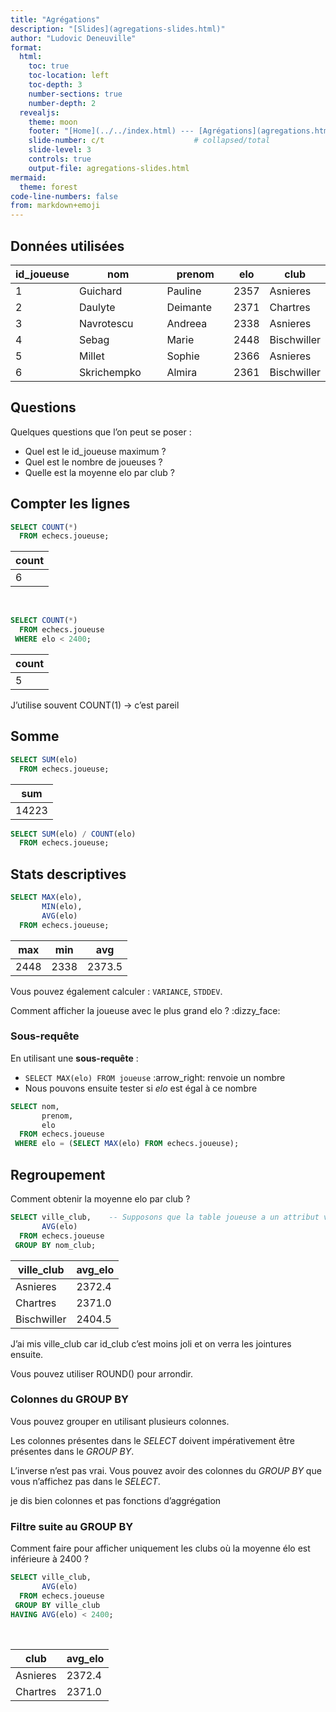```yaml
---
title: "Agrégations"
description: "[Slides](agregations-slides.html)"
author: "Ludovic Deneuville"
format: 
  html:
    toc: true
    toc-location: left
    toc-depth: 3
    number-sections: true
    number-depth: 2
  revealjs:
    theme: moon
    footer: "[Home](../../index.html) --- [Agrégations](agregations.html)"
    slide-number: c/t                    # collapsed/total
    slide-level: 3
    controls: true
    output-file: agregations-slides.html
mermaid:
  theme: forest
code-line-numbers: false
from: markdown+emoji
---
```


## Données utilisées

::: {.small-table}
| **id_joueuse** | **nom**                | **prenom**       | **elo** | **club**     |
|----------------|------------------------|------------------|---------|--------------|
| 1              | Guichard               | Pauline          | 2357    | Asnieres     |
| 2              | Daulyte                | Deimante         | 2371    | Chartres     | 
| 3              | Navrotescu             | Andreea          | 2338    | Asnieres     |
| 4              | Sebag                  | Marie            | 2448    | Bischwiller  |
| 5              | Millet                 | Sophie           | 2366    | Asnieres     |
| 6              | Skrichempko            | Almira           | 2361    | Bischwiller  |
:::

## Questions

Quelques questions que l'on peut se poser :

::: {.incremental}
- Quel est le id_joueuse maximum ?
- Quel est le nombre de joueuses ?
- Quelle est la moyenne elo par club ?
:::

## Compter les lignes

```.sql
SELECT COUNT(*)
  FROM echecs.joueuse;
```

::: {.small-table}
| **count** |
|-----------|
| 6         |
:::

<br>

```.sql
SELECT COUNT(*)
  FROM echecs.joueuse
 WHERE elo < 2400;
```

::: {.small-table}
| **count** |
|-----------|
| 5         |
:::

::: {.notes}
J'utilise souvent COUNT(1) -> c'est pareil
:::

## Somme

```.sql
SELECT SUM(elo)
  FROM echecs.joueuse;
```

::: {.small-table}
| **sum**     |
|-------------|
| 14223       |
:::

::: {.notes}
```.sql
SELECT SUM(elo) / COUNT(elo)
  FROM echecs.joueuse;
```

:::

## Stats descriptives

```.sql
SELECT MAX(elo),
       MIN(elo),
       AVG(elo)
  FROM echecs.joueuse;
```

::: {.small-table}
| **max**     | **min**     | **avg**     |
|-------------|-------------|-------------|
| 2448        | 2338        | 2373.5      |
:::

::: {.callout-tip}
Vous pouvez également calculer : `VARIANCE`, `STDDEV`.
:::


::: {.fragment}
Comment afficher la joueuse avec le plus grand elo ? :dizzy_face:
:::


### Sous-requête

En utilisant une **sous-requête** :

- `SELECT MAX(elo) FROM joueuse` :arrow_right: renvoie un nombre
- Nous pouvons ensuite tester si *elo* est égal à ce nombre

::: {.fragment}
```.sql
SELECT nom,
       prenom,
       elo
  FROM echecs.joueuse
 WHERE elo = (SELECT MAX(elo) FROM echecs.joueuse);
```
:::

## Regroupement

Comment obtenir la moyenne elo par club ?

:::::: {.fragment}

```.sql
SELECT ville_club,    -- Supposons que la table joueuse a un attribut ville_club
       AVG(elo)
  FROM echecs.joueuse
 GROUP BY nom_club;
```

::: {.small-table}
| **ville_club**   | **avg_elo** |
|------------------|-------------|
| Asnieres         | 2372.4      |
| Chartres         | 2371.0      |
| Bischwiller      | 2404.5      |

:::
::::::

::: {.notes}
J'ai mis ville_club car id_club c'est moins joli et on verra les jointures ensuite.

Vous pouvez utiliser ROUND() pour arrondir.
:::

### Colonnes du GROUP BY

Vous pouvez grouper en utilisant plusieurs colonnes.

::: {.callout-important}
Les colonnes présentes dans le *SELECT* doivent impérativement être présentes dans le *GROUP BY*.

L'inverse n'est pas vrai. Vous pouvez avoir des colonnes du *GROUP BY* que vous n'affichez pas dans le *SELECT*.
:::

::: {.notes}
je dis bien colonnes et pas fonctions d'aggrégation
:::


### Filtre suite au GROUP BY

Comment faire pour afficher uniquement les clubs où la moyenne élo est inférieure à 2400 ?

:::::: {.fragment}

```.sql
SELECT ville_club,
       AVG(elo)
  FROM echecs.joueuse
 GROUP BY ville_club
HAVING AVG(elo) < 2400;
```

<br>

::: {.small-table}
| **club**         | **avg_elo** |
|------------------|-------------|
| Asnieres         | 2372.4      |
| Chartres         | 2371.0      |

:::
::::::
